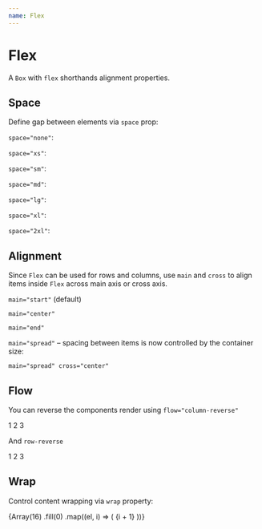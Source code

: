 ```yaml
---
name: Flex
---
```




# Flex

A `Box` with `flex` shorthands alignment properties.

<Playground>
  <Flex width="200px" bc="$orange050" cross="center" space="sm">
    <ExampleBox />
    <ExampleBox />
    <ExampleBox />
  </Flex>
</Playground>

## Space

Define gap between elements via `space` prop:

`space="none"`:

<Playground>
  <Flex space="none">
    <ExampleBox />
    <ExampleBox />
    <ExampleBox />
  </Flex>
</Playground>

`space="xs"`:

<Playground>
  <Flex space="xs">
    <ExampleBox />
    <ExampleBox />
    <ExampleBox />
  </Flex>
</Playground>

`space="sm"`:

<Playground>
  <Flex space="sm">
    <ExampleBox />
    <ExampleBox />
    <ExampleBox />
  </Flex>
</Playground>

`space="md"`:

<Playground>
  <Flex space="md">
    <ExampleBox />
    <ExampleBox />
    <ExampleBox />
  </Flex>
</Playground>

`space="lg"`:

<Playground>
  <Flex space="lg">
    <ExampleBox />
    <ExampleBox />
    <ExampleBox />
  </Flex>
</Playground>

`space="xl"`:

<Playground>
  <Flex space="xl">
    <ExampleBox />
    <ExampleBox />
    <ExampleBox />
  </Flex>
</Playground>

`space="2xl"`:

<Playground>
  <Flex space="2xl">
    <ExampleBox />
    <ExampleBox />
    <ExampleBox />
  </Flex>
</Playground>

## Alignment

Since `Flex` can be used for rows and columns, use `main` and `cross` to align items inside `Flex`
across main axis or cross axis.

`main="start"` (default)

<Playground>
  <React.Fragment>
    <Flex css={{ width: '400px', bc: '$lightBlue050' }} space="md" main="start">
      <ExampleBox css={{ width: '$16' }} />
      <ExampleBox css={{ width: '$12' }} />
      <ExampleBox css={{ width: '$20' }} />
    </Flex>
    <Flex css={{ width: '400px', bc: '$lightBlue050', mt: '$8' }} space="md" flow="row" main="start">
      <ExampleBox css={{ width: '$16' }} />
      <ExampleBox css={{ width: '$12' }} />
      <ExampleBox css={{ width: '$20' }} />
    </Flex>
  </React.Fragment>
</Playground>

`main="center"`

<Playground>
  <React.Fragment>
    <Flex css={{ height: '220px', bc: '$lightBlue050' }} space="md" main="center">
      <ExampleBox css={{ width: '$16' }} />
      <ExampleBox css={{ width: '$12' }} />
      <ExampleBox css={{ width: '$20' }} />
    </Flex>
    <Flex css={{ width: '400px', bc: '$lightBlue050', mt: '$8' }} space="md" flow="row" main="center">
      <ExampleBox css={{ width: '$16' }} />
      <ExampleBox css={{ width: '$12' }} />
      <ExampleBox css={{ width: '$20' }} />
    </Flex>
  </React.Fragment>
</Playground>

`main="end"`

<Playground>
  <React.Fragment>
    <Flex css={{ width: '400px', height: '240px', bc: '$lightBlue050' }} space="md" main="end">
      <ExampleBox css={{ width: '$16' }} />
      <ExampleBox css={{ width: '$12' }} />
      <ExampleBox css={{ width: '$20' }} />
    </Flex>
    <Flex css={{ width: '400px', bc: '$lightBlue050', mt: '$8' }} space="md" flow="row" main="end">
      <ExampleBox css={{ width: '$16' }} />
      <ExampleBox css={{ width: '$12' }} />
      <ExampleBox css={{ width: '$20' }} />
    </Flex>
  </React.Fragment>
</Playground>

`main="spread"` – spacing between items is now controlled by the container size:

<Playground>
  <React.Fragment>
    <Flex css={{ width: '400px', height: '240px', bc: '$lightBlue050' }} main="spread">
      <ExampleBox css={{ width: '$16' }} />
      <ExampleBox css={{ width: '$12' }} />
      <ExampleBox css={{ width: '$20' }} />
    </Flex>
    <Flex css={{ width: '400px', bc: '$lightBlue050', mt: '$8' }} flow="row" main="spread">
      <ExampleBox css={{ width: '$16' }} />
      <ExampleBox css={{ width: '$12' }} />
      <ExampleBox css={{ width: '$20' }} />
    </Flex>
  </React.Fragment>
</Playground>

`main="spread" cross="center"`

<Playground>
  <React.Fragment>
    <Flex css={{ width: '400px', height: '240px', bc: '$lightBlue050' }} cross="center" main="spread">
      <ExampleBox css={{ width: '$16' }} />
      <ExampleBox css={{ width: '$12' }} />
      <ExampleBox css={{ width: '$20' }} />
    </Flex>
    <Flex
      css={{ width: '400px', bc: '$lightBlue050', height: '100px', mt: '$8' }}
      flow="row"
      cross="center"
      main="spread"
    >
      <ExampleBox css={{ width: '$16' }} />
      <ExampleBox css={{ width: '$12' }} />
      <ExampleBox css={{ width: '$20' }} />
    </Flex>
  </React.Fragment>
</Playground>

## Flow

You can reverse the components render using `flow="column-reverse"`

<Playground>
  <Flex flow="column-reverse" space="md">
    <ExampleBox>1</ExampleBox>
    <ExampleBox>2</ExampleBox>
    <ExampleBox>3</ExampleBox>
  </Flex>
</Playground>

And `row-reverse`

<Playground>
  <Flex flow="row" main="center" cross="end" flow="row-reverse" space="md">
    <ExampleBox css={{ height: '24px' }}>1</ExampleBox>
    <ExampleBox css={{ height: '44px' }}>2</ExampleBox>
    <ExampleBox css={{ height: '64px' }}>3</ExampleBox>
  </Flex>
</Playground>

## Wrap

Control content wrapping via `wrap` property:

<Playground>
  <Box css={{ width: 50 * 4 + (4 - 1) * 8 }}>
    <Flex flow="row-reverse" wrap="wrap-reverse" space="sm">
      {Array(16)
        .fill(0)
        .map((el, i) => (
          <ExampleBox key={i}>{i + 1}</ExampleBox>
        ))}
    </Flex>
  </Box>
</Playground>

